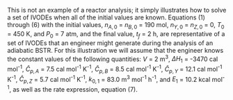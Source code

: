 This is not an example of a reactor analysis; it simply illustrates how to solve a set of IVODEs when all of the initial values are known. Equations (1) through (6) with the initial values, $n_{A,0}$ = $n_{B,0}$ = 190 mol, $n_{Y,0}$ = $n_{Z,0}$ = 0, $T_0$ = 450 K, and $P_0$ = 7 atm, and the final value, $t_f$ = 2 h, are representative of a set of IVODEs that an engineer might generate during the analysis of an adiabatic BSTR. For this illustration we will assume that the engineer knows the constant values of the following quantities: $V$ = 2 m^3^, $\Delta H_1$ = -3470 cal mol^-1^, $\hat{C}_{p,A}$ = 7.5 cal mol^-1^ K^-1^, $\hat{C}_{p,B}$ = 8.5 cal mol^-1^ K^-1^, $\hat{C}_{p,Y}$ =  12.1 cal mol^-1^ K^-1^, $\hat{C}_{p,Z}$ =  5.7 cal mol^-1^ K^-1^, $k_{0,1}$ = 83.0 m^3^ mol^-1^ h^-1^, and $E_1$ = 10.2 kcal mol^-1^, as well as the rate expression, equation (7).
